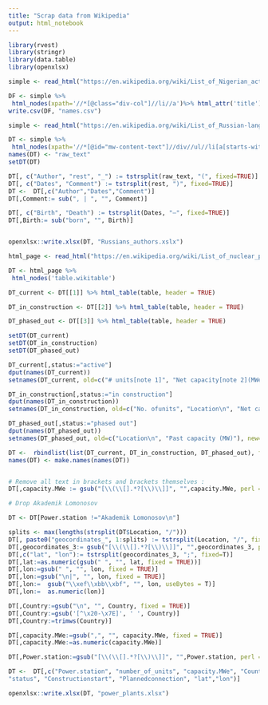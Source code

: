 ```yaml
---
title: "Scrap data from Wikipedia"
output: html_notebook
---
```


```r
library(rvest)
library(stringr)
library(data.table)
library(openxlsx)
```


```r
simple <- read_html("https://en.wikipedia.org/wiki/List_of_Nigerian_actors")

DF <- simple %>%
 html_nodes(xpath='//*[@class="div-col"]//li//a')%>% html_attr('title') %>% as.data.frame()
write.csv(DF, "names.csv")

```


```r
simple <- read_html("https://en.wikipedia.org/wiki/List_of_Russian-language_writers")

DT <- simple %>%
 html_nodes(xpath='//*[@id="mw-content-text"]//div//ul//li[a[starts-with(@href, "/wiki")] and contains(text(),"(")]') %>%html_text()  %>% as.data.frame()
names(DT) <- "raw_text"
setDT(DT)

DT[, c("Author", "rest", "_") := tstrsplit(raw_text, "(", fixed=TRUE)]
DT[, c("Dates", "Comment") := tstrsplit(rest, ")", fixed=TRUE)]
DT <-  DT[,c("Author","Dates","Comment")]
DT[,Comment:= sub(", | ", "", Comment)]

DT[, c("Birth", "Death") := tstrsplit(Dates, "–", fixed=TRUE)]
DT[,Birth:= sub("born", "", Birth)]


openxlsx::write.xlsx(DT, "Russians_authors.xslx")

```



```r
html_page <- read_html("https://en.wikipedia.org/wiki/List_of_nuclear_power_stations")

DT <- html_page %>%
 html_nodes('table.wikitable') 

DT_current <- DT[[1]] %>% html_table(table, header = TRUE)

DT_in_construction <- DT[[2]] %>% html_table(table, header = TRUE)

DT_phased_out <- DT[[3]] %>% html_table(table, header = TRUE)

setDT(DT_current)
setDT(DT_in_construction)
setDT(DT_phased_out)

DT_current[,status:="active"]
dput(names(DT_current))
setnames(DT_current, old=c("# units[note 1]", "Net capacity[note 2](MWe)"), new=c("number_of_units", "capacity.MWe"))

DT_in_construction[,status:="in construction"]
dput(names(DT_in_construction))
setnames(DT_in_construction, old=c("No. ofunits", "Location\n", "Net capacityunder construction(MW)"), new=c("number_of_units", "Location","capacity.MWe"))

DT_phased_out[,status:="phased out"]
dput(names(DT_phased_out))
setnames(DT_phased_out, old=c("Location\n", "Past capacity (MW)"), new=c("Location", "capacity.MWe"))
```


```r
DT <-  rbindlist(list(DT_current, DT_in_construction, DT_phased_out), fill = TRUE)
names(DT) <- make.names(names(DT))


# Remove all text in brackets and brackets themselves :
DT[,capacity.MWe := gsub("[\\(\\[].*?[\\)\\]]", "",capacity.MWe, perl = TRUE)]

# Drop Akademik Lomonosov

DT <- DT[Power.station !="Akademik Lomonosov\n"]

splits <- max(lengths(strsplit(DT$Location, "/")))
DT[, paste0("geocordinates_", 1:splits) := tstrsplit(Location, "/", fixed=T)]
DT[,geocordinates_3:= gsub("[\\(\\[].*?[\\)\\]]", "",geocordinates_3, perl = TRUE)]
DT[,c("lat", "lon"):= tstrsplit(geocordinates_3, ";", fixed=T)]
DT[,lat:=as.numeric(gsub(" ", "", lat, fixed = TRUE))]
DT[,lon:=gsub(" ", "", lon, fixed = TRUE)]
DT[,lon:=gsub("\n|", "", lon, fixed = TRUE)]
DT[,lon:=  gsub("\\xef\\xbb\\xbf", "", lon, useBytes = T)]
DT[,lon:=  as.numeric(lon)]

DT[,Country:=gsub("\n", "", Country, fixed = TRUE)]
DT[,Country:=gsub('[^\x20-\x7E]', ' ', Country)]
DT[,Country:=trimws(Country)]

DT[,capacity.MWe:=gsub(",", "", capacity.MWe, fixed = TRUE)]
DT[,capacity.MWe:=as.numeric(capacity.MWe)]

DT[,Power.station:=gsub("[\\(\\[].*?[\\)\\]]", "",Power.station, perl = TRUE)]

DT <-  DT[,c("Power.station", "number_of_units", "capacity.MWe", "Country", 
"status", "Constructionstart", "Plannedconnection", "lat","lon")]

openxlsx::write.xlsx(DT, "power_plants.xlsx")



```


